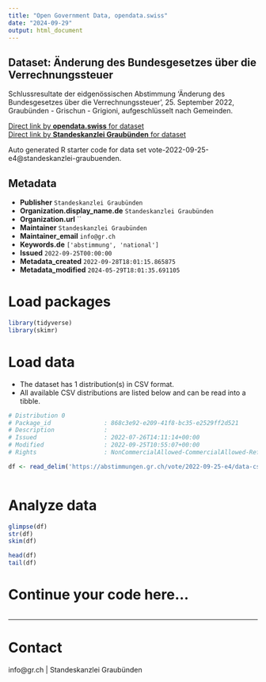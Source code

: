 ```yaml
---
title: "Open Government Data, opendata.swiss"
date: "2024-09-29"
output: html_document
---
```


## Dataset: Änderung des Bundesgesetzes über die Verrechnungssteuer

Schlussresultate der eidgenössischen Abstimmung 'Änderung des Bundesgesetzes über die Verrechnungssteuer', 25. September 2022, Graubünden - Grischun - Grigioni, aufgeschlüsselt nach Gemeinden.

[Direct link by **opendata.swiss** for dataset](https://opendata.swiss/de/dataset/anderung-des-bundesgesetzes-uber-die-verrechnungssteuer)<br>
[Direct link by **Standeskanzlei Graubünden** for dataset](https://abstimmungen.gr.ch/vote/2022-09-25-e4/data)

Auto generated R starter code for data set vote-2022-09-25-e4@standeskanzlei-graubuenden.

## Metadata

- **Publisher** `Standeskanzlei Graubünden`
- **Organization.display_name.de** `Standeskanzlei Graubünden`
- **Organization.url** ``
- **Maintainer** `Standeskanzlei Graubünden`
- **Maintainer_email** `info@gr.ch`
- **Keywords.de** `['abstimmung', 'national']`
- **Issued** `2022-09-25T00:00:00`
- **Metadata_created** `2022-09-28T18:01:15.865875`
- **Metadata_modified** `2024-05-29T18:01:35.691105`


# Load packages

```r

library(tidyverse)
library(skimr)

```

# Load data

-   The dataset has 1 distribution(s) in CSV format.
-   All available CSV distributions are listed below and can be read into a tibble.

```r

# Distribution 0
# Package_id               : 868c3e92-e209-41f8-bc35-e2529ff2d521
# Description              : 
# Issued                   : 2022-07-26T14:11:14+00:00
# Modified                 : 2022-09-25T10:55:07+00:00
# Rights                   : NonCommercialAllowed-CommercialAllowed-ReferenceRequired

df <- read_delim('https://abstimmungen.gr.ch/vote/2022-09-25-e4/data-csv')



```

# Analyze data

```r

glimpse(df)
str(df)
skim(df)

head(df)
tail(df)

```

# Continue your code here...

```r

```

------------------------------------------------------------------------

# Contact

info@gr.ch | Standeskanzlei Graubünden
